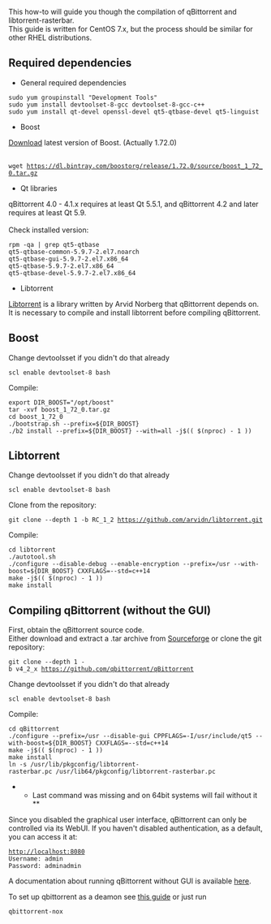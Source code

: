 This how-to will guide you though the compilation of qBittorrent and libtorrent-rasterbar.<br />
This guide is written for CentOS 7.x, but the process should be similar for other RHEL distributions.

== Required dependencies ==
* General required dependencies
 sudo yum groupinstall "Development Tools"
 sudo yum install devtoolset-8-gcc devtoolset-8-gcc-c++
 sudo yum install qt-devel openssl-devel qt5-qtbase-devel qt5-linguist

* Boost
[https://www.boost.org/users/download/ Download] latest version of Boost. (Actually 1.72.0)<br /><br />

 wget https://dl.bintray.com/boostorg/release/1.72.0/source/boost_1_72_0.tar.gz

* Qt libraries
qBittorrent 4.0 - 4.1.x requires at least Qt 5.5.1, and qBittorrent 4.2 and later requires at least Qt 5.9.<br /><br />

Check installed version:
 rpm -qa | grep qt5-qtbase
 qt5-qtbase-common-5.9.7-2.el7.noarch
 qt5-qtbase-gui-5.9.7-2.el7.x86_64
 qt5-qtbase-5.9.7-2.el7.x86_64
 qt5-qtbase-devel-5.9.7-2.el7.x86_64

* Libtorrent
[https://libtorrent.org/ Libtorrent] is a library written by Arvid Norberg that qBittorrent depends on. It is necessary to compile and install libtorrent before compiling qBittorrent.

== Boost ==
Change devtoolsset if you didn't do that already
 scl enable devtoolset-8 bash

Compile:
 export DIR_BOOST="/opt/boost"
 tar -xvf boost_1_72_0.tar.gz
 cd boost_1_72_0
 ./bootstrap.sh --prefix=${DIR_BOOST}
 ./b2 install --prefix=${DIR_BOOST} --with=all -j$(( $(nproc) - 1 ))

== Libtorrent ==
Change devtoolsset if you didn't do that already
 scl enable devtoolset-8 bash

Clone from the repository:
 git clone --depth 1 -b RC_1_2 https://github.com/arvidn/libtorrent.git

Compile:
 cd libtorrent
 ./autotool.sh
 ./configure --disable-debug --enable-encryption --prefix=/usr --with-boost=${DIR_BOOST} CXXFLAGS=--std=c++14
 make -j$(( $(nproc) - 1 ))
 make install


== Compiling qBittorrent (without the GUI) ==
First, obtain the qBittorrent source code.<br />
Either download and extract a .tar archive from [https://sourceforge.net/projects/qbittorrent/files/qbittorrent/ Sourceforge] or clone the git repository:
 git clone --depth 1 -b v4_2_x https://github.com/qbittorrent/qBittorrent

Change devtoolsset if you didn't do that already
 scl enable devtoolset-8 bash

Compile:
 cd qBittorrent
 ./configure --prefix=/usr --disable-gui CPPFLAGS=-I/usr/include/qt5 --with-boost=${DIR_BOOST} CXXFLAGS=--std=c++14
 make -j$(( $(nproc) - 1 ))
 make install
 ln -s /usr/lib/pkgconfig/libtorrent-rasterbar.pc /usr/lib64/pkgconfig/libtorrent-rasterbar.pc
**Last command was missing and on 64bit systems will fail without it ** 
Since you disabled the graphical user interface, qBittorrent can only be controlled via its WebUI. If you haven't disabled authentication, as a default, you can access it at:
 http://localhost:8080
 Username: admin
 Password: adminadmin

A documentation about running qBittorrent without GUI is available [[Running-qBittorrent-without-X-server|here]].

To set up qbittorrent as a deamon see [https://github.com/qbittorrent/qBittorrent/wiki/Setting-up-qBittorrent-as-a-daemon-on-CentOS-7 this guide] or just run 
 qbittorrent-nox
